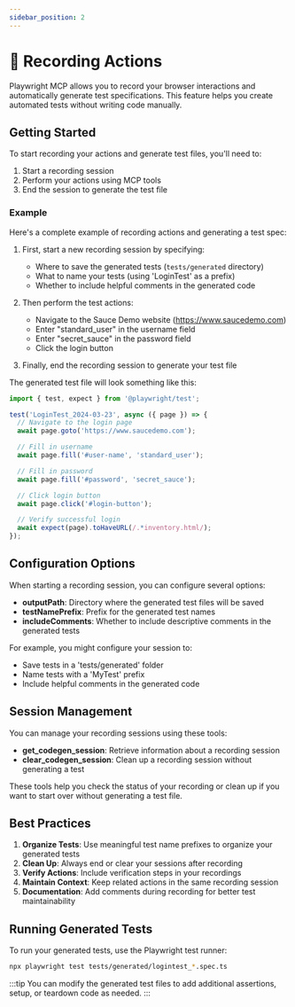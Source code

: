 ```yaml
---
sidebar_position: 2
---
```



# 🎥 Recording Actions

Playwright MCP allows you to record your browser interactions and automatically generate test specifications. This feature helps you create automated tests without writing code manually.

## Getting Started

To start recording your actions and generate test files, you'll need to:

1. Start a recording session
2. Perform your actions using MCP tools
3. End the session to generate the test file

### Example

Here's a complete example of recording actions and generating a test spec:

1. First, start a new recording session by specifying:
   - Where to save the generated tests (`tests/generated` directory)
   - What to name your tests (using 'LoginTest' as a prefix)
   - Whether to include helpful comments in the generated code

2. Then perform the test actions:
   - Navigate to the Sauce Demo website (https://www.saucedemo.com)
   - Enter "standard_user" in the username field
   - Enter "secret_sauce" in the password field
   - Click the login button

3. Finally, end the recording session to generate your test file

The generated test file will look something like this:

```typescript
import { test, expect } from '@playwright/test';

test('LoginTest_2024-03-23', async ({ page }) => {
  // Navigate to the login page
  await page.goto('https://www.saucedemo.com');

  // Fill in username
  await page.fill('#user-name', 'standard_user');

  // Fill in password
  await page.fill('#password', 'secret_sauce');

  // Click login button
  await page.click('#login-button');

  // Verify successful login
  await expect(page).toHaveURL(/.*inventory.html/);
});
```

## Configuration Options

When starting a recording session, you can configure several options:

- **outputPath**: Directory where the generated test files will be saved
- **testNamePrefix**: Prefix for the generated test names
- **includeComments**: Whether to include descriptive comments in the generated tests

For example, you might configure your session to:
- Save tests in a 'tests/generated' folder
- Name tests with a 'MyTest' prefix
- Include helpful comments in the generated code

## Session Management

You can manage your recording sessions using these tools:

- **get_codegen_session**: Retrieve information about a recording session
- **clear_codegen_session**: Clean up a recording session without generating a test

These tools help you check the status of your recording or clean up if you want to start over without generating a test file.

## Best Practices

1. **Organize Tests**: Use meaningful test name prefixes to organize your generated tests
2. **Clean Up**: Always end or clear your sessions after recording
3. **Verify Actions**: Include verification steps in your recordings
4. **Maintain Context**: Keep related actions in the same recording session
5. **Documentation**: Add comments during recording for better test maintainability

## Running Generated Tests

To run your generated tests, use the Playwright test runner:

```bash
npx playwright test tests/generated/logintest_*.spec.ts
```

:::tip
You can modify the generated test files to add additional assertions, setup, or teardown code as needed.
::: 
